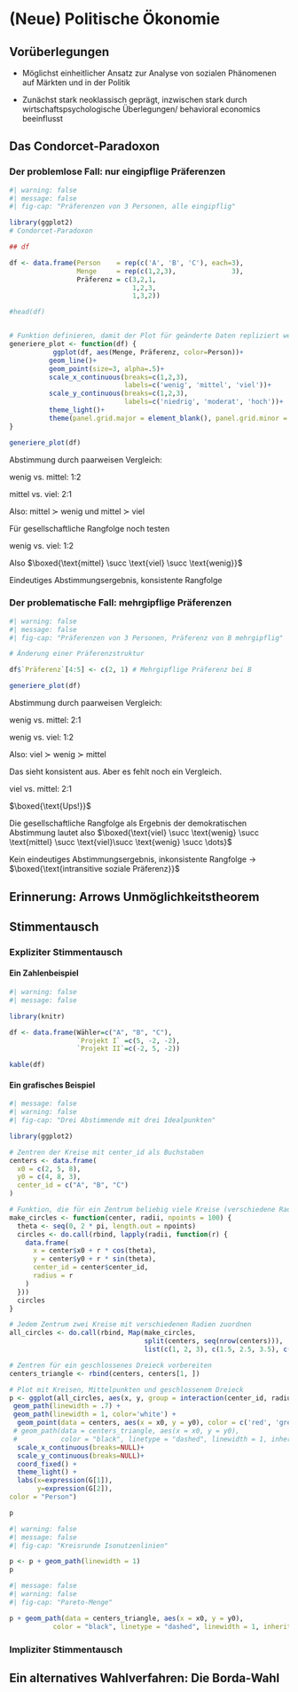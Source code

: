 # (Neue) Politische Ökonomie

## Vorüberlegungen

- Möglichst einheitlicher Ansatz zur Analyse von sozialen Phänomenen auf Märkten und in der Politik

- Zunächst stark neoklassisch geprägt, inzwischen stark durch wirtschaftspsychologische Überlegungen/ behavioral economics beeinflusst 

## Das Condorcet-Paradoxon

### Der problemlose Fall: nur eingipflige Präferenzen

```r
#| warning: false
#| message: false
#| fig-cap: "Präferenzen von 3 Personen, alle eingipflig"

library(ggplot2)
# Condorcet-Paradoxon

## df

df <- data.frame(Person    = rep(c('A', 'B', 'C'), each=3),
                 Menge     = rep(c(1,2,3),              3),
                 Präferenz = c(3,2,1,
                               1,2,3,
                               1,3,2))

#head(df)


# Funktion definieren, damit der Plot für geänderte Daten repliziert werden kann
generiere_plot <- function(df) {
           ggplot(df, aes(Menge, Präferenz, color=Person))+
          geom_line()+
          geom_point(size=3, alpha=.5)+
          scale_x_continuous(breaks=c(1,2,3),
                             labels=c('wenig', 'mittel', 'viel'))+
          scale_y_continuous(breaks=c(1,2,3),
                             labels=c('niedrig', 'moderat', 'hoch'))+
          theme_light()+
          theme(panel.grid.major = element_blank(), panel.grid.minor = element_blank())
}

generiere_plot(df)
```

Abstimmung durch paarweisen Vergleich:

wenig vs. mittel: 1:2

mittel vs. viel: 2:1

Also: mittel $\succ$ wenig und mittel $\succ$ viel

Für gesellschaftliche Rangfolge noch testen

wenig vs. viel: 1:2

Also $\boxed{\text{mittel} \succ \text{viel} \succ \text{wenig}}$

Eindeutiges Abstimmungsergebnis, konsistente Rangfolge

### Der problematische Fall: mehrgipflige Präferenzen


```r
#| warning: false
#| message: false
#| fig-cap: "Präferenzen von 3 Personen, Präferenz von B mehrgipflig"

# Änderung einer Präferenzstruktur

df$`Präferenz`[4:5] <- c(2, 1) # Mehrgipflige Präferenz bei B

generiere_plot(df)

```

Abstimmung durch paarweisen Vergleich:

wenig vs. mittel: 2:1

wenig vs. viel: 1:2

Also: viel $\succ$ wenig  $\succ$ mittel

Das sieht konsistent aus. Aber es fehlt noch ein Vergleich.

viel vs. mittel: 2:1

$\boxed{\text{Ups!}}$

Die gesellschaftliche Rangfolge als Ergebnis der demokratischen Abstimmung lautet also  $\boxed{\text{viel} \succ \text{wenig} \succ \text{mittel} \succ \text{viel}\succ \text{wenig} \succ \dots}$

Kein eindeutiges Abstimmungsergebnis, inkonsistente Rangfolge $\rightarrow$ $\boxed{\text{intransitive soziale Präferenz}}$


## Erinnerung: Arrows Unmöglichkeitstheorem

## Stimmentausch

### Expliziter Stimmentausch

#### Ein Zahlenbeispiel

```r
#| warning: false
#| message: false

library(knitr)

df <- data.frame(Wähler=c("A", "B", "C"),
                 `Projekt I` =c(5, -2, -2),
                 `Projekt II`=c(-2, 5, -2))

kable(df)

```


#### Ein grafisches Beispiel
```r
#| message: false
#| warning: false
#| fig-cap: "Drei Abstimmende mit drei Idealpunkten"

library(ggplot2)

# Zentren der Kreise mit center_id als Buchstaben
centers <- data.frame(
  x0 = c(2, 5, 8),
  y0 = c(4, 8, 3),
  center_id = c("A", "B", "C")
)

# Funktion, die für ein Zentrum beliebig viele Kreise (verschiedene Radien) erzeugt
make_circles <- function(center, radii, npoints = 100) {
  theta <- seq(0, 2 * pi, length.out = npoints)
  circles <- do.call(rbind, lapply(radii, function(r) {
    data.frame(
      x = center$x0 + r * cos(theta),
      y = center$y0 + r * sin(theta),
      center_id = center$center_id,
      radius = r
    )
  }))
  circles
}

# Jedem Zentrum zwei Kreise mit verschiedenen Radien zuordnen
all_circles <- do.call(rbind, Map(make_circles,
                                  split(centers, seq(nrow(centers))),
                                  list(c(1, 2, 3), c(1.5, 2.5, 3.5), c(1, 3, 4))))

# Zentren für ein geschlossenes Dreieck vorbereiten
centers_triangle <- rbind(centers, centers[1, ])

# Plot mit Kreisen, Mittelpunkten und geschlossenem Dreieck
p <- ggplot(all_circles, aes(x, y, group = interaction(center_id, radius), color = center_id)) +
 geom_path(linewidth = .7) +
 geom_path(linewidth = 1, color='white') +
  geom_point(data = centers, aes(x = x0, y = y0), color = c('red', 'green', 'blue'), size = 3, inherit.aes = FALSE) + # ok, nicht die reine Lehre...
 # geom_path(data = centers_triangle, aes(x = x0, y = y0),
 #           color = "black", linetype = "dashed", linewidth = 1, inherit.aes = FALSE) +
  scale_x_continuous(breaks=NULL)+
  scale_y_continuous(breaks=NULL)+
  coord_fixed() +
  theme_light() +
  labs(x=expression(G[1]),
       y=expression(G[2]),
color = "Person")

p
```


```r
#| warning: false
#| message: false
#| fig-cap: "Kreisrunde Isonutzenlinien"

p <- p + geom_path(linewidth = 1)
p

```


```r
#| message: false
#| warning: false
#| fig-cap: "Pareto-Menge"

p + geom_path(data = centers_triangle, aes(x = x0, y = y0),
           color = "black", linetype = "dashed", linewidth = 1, inherit.aes = FALSE)
```


### Impliziter Stimmentausch

## Ein alternatives Wahlverfahren: Die Borda-Wahl